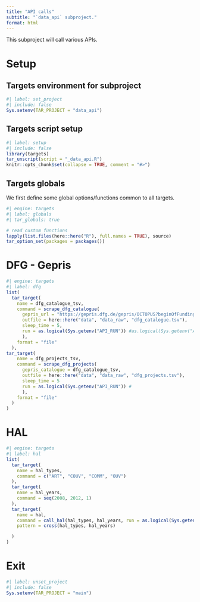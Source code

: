 ```yaml
---
title: "API calls"
subtitle: "`data_api` subproject."
format: html
---
```


This subproject will call various APIs.

# Setup

## Targets environment for subproject

```r
#| label: set_project
#| include: false
Sys.setenv(TAR_PROJECT = "data_api")
```

## Targets script setup

```r
#| label: setup
#| include: false
library(targets)
tar_unscript(script = "_data_api.R")
knitr::opts_chunk$set(collapse = TRUE, comment = "#>")
```


## Targets globals

We first define some global options/functions common to all targets.

```r
#| engine: targets
#| label: globals
#| tar_globals: true

# read custom functions
lapply(list.files(here::here("R"), full.names = TRUE), source)
tar_option_set(packages = packages())
```

# DFG - Gepris

```r
#| engine: targets
#| label: dfg
list(
  tar_target(
    name = dfg_catalogue_tsv,
    command = scrape_dfg_catalogue(
      gepris_url = "https://gepris.dfg.de/gepris/OCTOPUS?beginOfFunding=&bewilligungsStatus=&bundesland=DEU%23&context=projekt&einrichtungsart=-1&fachgebiet=%23&findButton=historyCall&gefoerdertIn=&ggsHunderter=0&hitsPerPage=50&index=1&nurProjekteMitAB=false&oldGgsHunderter=0&oldfachgebiet=%23&pemu=24&peu=%23&task=doKatalog&teilprojekte=true&zk_transferprojekt=false",
      outfile = here::here("data", "data_raw", "dfg_catalogue.tsv"), 
      sleep_time = 5,
      run = as.logical(Sys.getenv("API_RUN")) #as.logical(Sys.getenv("API_RUN"))
      ),
    format = "file"
  ),
tar_target(
    name = dfg_projects_tsv,
    command = scrape_dfg_projects(
      gepris_catalogue = dfg_catalogue_tsv,
      outfile = here::here("data", "data_raw", "dfg_projects.tsv"), 
      sleep_time = 5
      run = as.logical(Sys.getenv("API_RUN")) #
      ),
    format = "file"
  )
)
```

# HAL

```r
#| engine: targets
#| label: hal
list(
  tar_target(
    name = hal_types,
    command = c("ART", "COUV", "COMM", "OUV")
  ),
  tar_target(
    name = hal_years,
    command = seq(2008, 2012, 1)
  ),
  tar_target(
    name = hal,
    command = call_hal(hal_types, hal_years, run = as.logical(Sys.getenv("API_RUN"))),
    pattern = cross(hal_types, hal_years)

  )
)
```

# Exit
```r
#| label: unset_project
#| include: false
Sys.setenv(TAR_PROJECT = "main")
```